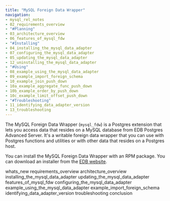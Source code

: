 ```yaml
---
title: "MySQL Foreign Data Wrapper"
navigation:
- mysql_rel_notes
- 02_requirements_overview
- "#Planning"
- 03_architecture_overview
- 06_features_of_mysql_fdw
- "#Installing"
- 04_installing_the_mysql_data_adapter
- 07_configuring_the_mysql_data_adapter
- 05_updating_the_mysql_data_adapter
- 12_uninstalling_the_mysql_data_adapter
- "#Using"
- 08_example_using_the_mysql_data_adapter
- 09_example_import_foreign_schema
- 10_example_join_push_down
- 10a_example_aggregate_func_push_down
- 10b_example_order_by_push_down
- 10c_example_limit_offset_push_down
- "#Troubleshooting"
- 11_identifying_data_adapter_version
- 13_troubleshooting
---
```


The MySQL Foreign Data Wrapper (`mysql_fdw`) is a Postgres extension that lets you access data that resides on a MySQL database from EDB Postgres Advanced Server. It's a writable foreign data wrapper that you can use with Postgres functions and utilities or with other data that resides on a Postgres host.

You can install the MySQL Foreign Data Wrapper with an RPM package. You can download an installer from the [EDB website](https://www.enterprisedb.com/software-downloads-postgres/).

<div class="toctree" maxdepth="4">

whats_new requirements_overview architecture_overview installing_the_mysql_data_adapter updating_the_mysql_data_adapter features_of_mysql_fdw configuring_the_mysql_data_adapter example_using_the_mysql_data_adapter example_import_foreign_schema identifying_data_adapter_version troubleshooting conclusion

</div>
